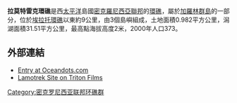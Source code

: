 {{Infobox islands
| name             = 拉莫特雷克環礁
| image name       = Lamotrek Landsat.jpg
| image caption    = 
| image size       = 250px
| locator map      =Yap.png
| location         = [[太平洋|太平洋]]
| coordinates      = {{coord|7|29|N|146|20|E|type:isle |display=inline}}
| coastline_mi     = 
| archipelago      = [[加羅林群島|加羅林群島]]
| total islands    = 3
| area km2         = 0.982
| elevation_m      = 2
| population       = 373
| population as of = 2000
| country          = {{flag|FSM}}
| ethnic groups    = 
}}

'''拉莫特雷克環礁'''是西[[太平洋|太平洋]]島國[[密克羅尼西亞聯邦|密克羅尼西亞聯邦]]的[[環礁|環礁]]，屬於[[加羅林群島|加羅林群島]]的一部分，位於[[埃拉托環礁|埃拉托環礁]]以東約9公里，由3個島嶼組成，土地面積0.982平方公里，潟湖面積31.51平方公里，最高點海拔高度2米，2000年人口373。

==外部連結==
*[http://oceandots.com/pacific/caroline/sorol.php Entry at Oceandots.com] {{Wayback|url=http://oceandots.com/pacific/caroline/sorol.php |date=20101223043232 }}
*[http://www.tritonfilms.com/lamotrekinfo.htm Lamotrek Site on Triton Films] {{Wayback|url=http://www.tritonfilms.com/lamotrekinfo.htm |date=20210123034714 }}

[[Category:密克罗尼西亚联邦环礁群|Category:密克罗尼西亚联邦环礁群]]

{{Micronesia-stub}}